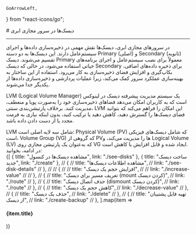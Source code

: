     GoArrowLeft,

    
} from "react-icons/go";


<Layout>
<Head>
<title>مستندات دیسک‌ها در سرور مجازی ابری - لیارا</title>

<meta property="og:title" content="مستندات خدمات رایانش ابری لیارا" />
<meta property="og:description" content="مستندات مربوط به دیسک‌ها در سرور مجازی یا VPS در لیارا"  />
<meta property="og:image" content="https://files.liara.ir/liara/logos/liara-poster.jpg" />
</Head>
# دیسک‌ها در سرور مجازی ابری 

<hr className="mb-2" />

در سرورهای مجازی ابری، دیسک‌ها نقش مهمی در ذخیره‌سازی داده‌ها و اجرای سیستم‌عامل دارند. این دیسک‌ها به دو دسته Primary (اصلی) و Secondary (ثانویه) تقسیم می‌شوند. دیسک Primary معمولاً برای نصب سیستم‌عامل و اجرای برنامه‌های حیاتی استفاده می‌شود، در حالی که دیسک Secondary برای ذخیره داده‌های اضافی، بکاپ‌گیری و افزایش فضای ذخیره‌سازی به کار می‌رود. استفاده از این ساختار به بهینه‌سازی عملکرد سرور کمک می‌کند، زیرا عملیات پردازشی و ذخیره‌سازی داده‌ها از یکدیگر جدا می‌شوند. 

<Section id="what-is-lvm" title="LVM چیست؟" />

LVM (Logical Volume Manager) یک سیستم مدیریت پیشرفته دیسک در لینوکس است که به کاربران امکان می‌دهد فضاهای ذخیره‌سازی خود را به‌صورت پویا و منعطف، مدیریت کنند. برخلاف پارتیشن‌بندی سنتی، LVM این امکان را فراهم می‌کند که بتوانید فضای دیسک‌ها را گسترش دهید، کاهش دهید یا ترکیب کنید، بدون اینکه نیازی به فرمت مجدد یا از دست دادن داده باشد.
<div className="h-4" />
LVM شامل سه لایه اصلی است: Physical Volume (PV) که شامل دیسک‌های فیزیکی است، Volume Group (VG) که گروهی از PVها را مدیریت می‌کند، و Logical Volume (LV) که به‌عنوان یک پارتیشن مجازی روی VG ایجاد شده و قابل افزایش یا کاهش است.

<br />
در ادامه، بخوانید:


<div className="h-4" />
<div className="grid md:grid-cols-2 gap-4">
            {[
      {
        title: "مشاهده دیسک‌ها در کنسول",
        link: "./see-disks"
      },
      {
        title: "ساخت دیسک‌ جدید",
        link: "./create"
      },
    //   {
    //     title: "مشاهده اطلاعات  دیسک‌ها",
    //     link: "./see-disk-details"
    //   },
    // //   {
    // //     title: "افزایش حجم یک دیسک",
    // //     link: "./increase-value"
    // //   },
    //   {
    //     title: "تعریف مسیر برای دیسک (mount کردن دیسک)",
    //     link: "./route"
    //   },
    //   {
    //     title: "حذف اتصال دیسک (dismount کردن دیسک)",
    //     link: "./route"
    //   },
    //   {
    //     title: "کاهش حجم یک دیسک",
    //     link: "./decrease-value"
    //   },
    //   {
    //     title: "حذف یک دیسک",
    //     link: "./delete"
    //   },
    //   {
    //     title: "تهیه فایل پشتیبان از دیسک‌",
    //     link: "./create-backup"
    //   },
  ].map(item =>
              <Link href={item.link}>
                <Card className="flex cursor-pointer w-full items-center justify-between">
                  <div className="flex items-center gap-3">
                    <h4>
                     {item.title}
                    </h4>
                  </div>
                  <GoArrowLeft className="ml-1" />
                </Card>
              </Link>
            )}
          </div>

</Layout>